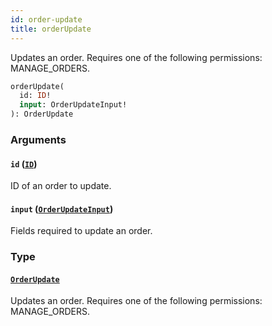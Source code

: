 ```yaml
---
id: order-update
title: orderUpdate
---
```



Updates an order. Requires one of the following permissions: MANAGE_ORDERS.

```graphql
orderUpdate(
  id: ID!
  input: OrderUpdateInput!
): OrderUpdate
```


### Arguments

#### `id` ([`ID`](../../../developer/api-reference/scalars/id))

ID of an order to update.


#### `input` ([`OrderUpdateInput`](../../../developer/api-reference/inputs/order-update-input))

Fields required to update an order.


### Type

#### [`OrderUpdate`](../../../developer/api-reference/objects/order-update) 

Updates an order. Requires one of the following permissions: MANAGE_ORDERS.




